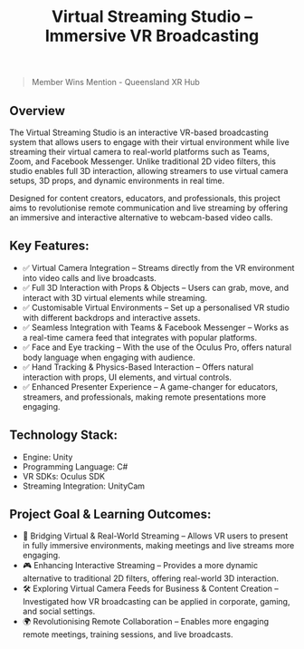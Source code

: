 ﻿---
title: Virtual Streaming Studio – Immersive VR Broadcasting
publishDate: 2024-07-30 00:00:00
img: /assets/streaming-studio.png
img_alt: VR user interacting with 3D props while live streaming.
description: |
  A fully interactive VR-based streaming studio that enables users to broadcast live video calls while interacting with 3D virtual props.
tags:
  - VR
  - Live Streaming
  - Virtual Camera
---


> Member Wins Mention - Queensland XR Hub

## Overview

The Virtual Streaming Studio is an interactive VR-based broadcasting system that allows users to engage with their virtual environment while live streaming their virtual camera to real-world platforms such as Teams, Zoom, and Facebook Messenger. Unlike traditional 2D video filters, this studio enables full 3D interaction, allowing streamers to use virtual camera setups, 3D props, and dynamic environments in real time.

Designed for content creators, educators, and professionals, this project aims to revolutionise remote communication and live streaming by offering an immersive and interactive alternative to webcam-based video calls.

<YouTube id="7NbWrFjJ_zM" />

## Key Features:
- ✅ Virtual Camera Integration – Streams directly from the VR environment into video calls and live broadcasts.
- ✅ Full 3D Interaction with Props & Objects – Users can grab, move, and interact with 3D virtual elements while streaming.
- ✅ Customisable Virtual Environments – Set up a personalised VR studio with different backdrops and interactive assets.
- ✅ Seamless Integration with Teams & Facebook Messenger – Works as a real-time camera feed that integrates with popular platforms.
- ✅ Face and Eye tracking – With the use of the Oculus Pro, offers natural body language when engaging with audience.
- ✅ Hand Tracking & Physics-Based Interaction – Offers natural interaction with props, UI elements, and virtual controls.
- ✅ Enhanced Presenter Experience – A game-changer for educators, streamers, and professionals, making remote presentations more engaging.

<YouTube id="5bxXlPh8hzA" />

## Technology Stack:
- Engine: Unity
- Programming Language: C#
- VR SDKs: Oculus SDK
- Streaming Integration: UnityCam

<YouTube id="5HNA4-qcstg" />

## Project Goal & Learning Outcomes:
- 🚀  Bridging Virtual & Real-World Streaming – Allows VR users to present in fully immersive environments, making meetings and live streams more engaging.
- 🎮 Enhancing Interactive Streaming – Provides a more dynamic alternative to traditional 2D filters, offering real-world 3D interaction.
- 🛠 Exploring Virtual Camera Feeds for Business & Content Creation – Investigated how VR broadcasting can be applied in corporate, gaming, and social settings.
- 🌍 Revolutionising Remote Collaboration – Enables more engaging remote meetings, training sessions, and live broadcasts.